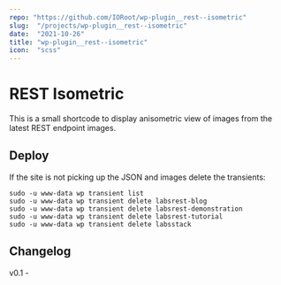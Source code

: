 ```yaml
---
repo: "https://github.com/IORoot/wp-plugin__rest--isometric"
slug:  "/projects/wp-plugin__rest--isometric"
date:  "2021-10-26"
title: "wp-plugin__rest--isometric"
icon:  "scss"
---
```



# REST Isometric

This is a small shortcode to display anisometric view of images from the latest REST endpoint images.

## Deploy

If the site is not picking up the JSON and images delete the transients:

```
sudo -u www-data wp transient list
sudo -u www-data wp transient delete labsrest-blog
sudo -u www-data wp transient delete labsrest-demonstration
sudo -u www-data wp transient delete labsrest-tutorial
sudo -u www-data wp transient delete labsstack
```

## Changelog

v0.1 - 